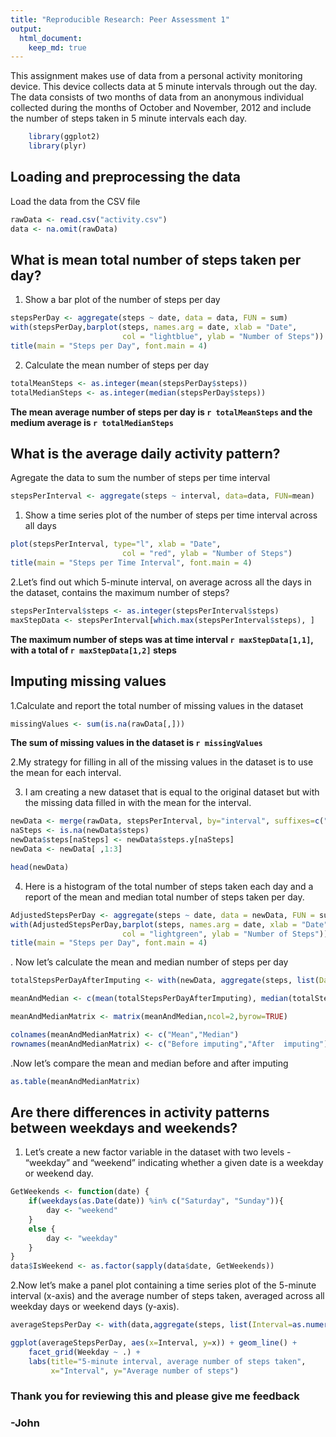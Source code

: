 ```yaml
---
title: "Reproducible Research: Peer Assessment 1"
output:
  html_document: 
    keep_md: true
---
```

This assignment makes use of data from a personal activity monitoring device. This device collects data at 5 minute intervals through out the day. The data consists of two months of data from an anonymous individual collected during the months of October and November, 2012 and include the number of steps taken in 5 minute intervals each day.
```r
    library(ggplot2)
    library(plyr)
```
## Loading and preprocessing the data
Load the data from the CSV file
```r
rawData <- read.csv("activity.csv")
data <- na.omit(rawData)

```

## What is mean total number of steps taken per day?

1. Show a bar plot of the number of steps per day
```r
stepsPerDay <- aggregate(steps ~ date, data = data, FUN = sum)
with(stepsPerDay,barplot(steps, names.arg = date, xlab = "Date", 
                         col = "lightblue", ylab = "Number of Steps"))
title(main = "Steps per Day", font.main = 4)
```

2. Calculate the mean number of steps per day
```r
totalMeanSteps <- as.integer(mean(stepsPerDay$steps))
totalMedianSteps <- as.integer(median(stepsPerDay$steps))
```

**The mean average number of steps per day is `r totalMeanSteps` and 
the medium average is `r totalMedianSteps`** 

## What is the average daily activity pattern?

Agregate the data to sum the number of steps per time interval
```r
stepsPerInterval <- aggregate(steps ~ interval, data=data, FUN=mean)
```

1. Show a time series plot of the number of steps per time interval across all days
```r
plot(stepsPerInterval, type="l", xlab = "Date", 
                         col = "red", ylab = "Number of Steps")
title(main = "Steps per Time Interval", font.main = 4)
```

2.Let's find out which 5-minute interval, on average across all the days in the dataset, contains the maximum number of steps? 

```r
stepsPerInterval$steps <- as.integer(stepsPerInterval$steps)
maxStepData <- stepsPerInterval[which.max(stepsPerInterval$steps), ]
```

**The maximum number of steps was at time interval `r maxStepData[1,1]`, 
with a total of `r maxStepData[1,2]` steps**

## Imputing missing values

1.Calculate and report the total number of missing values in the dataset 
```r
missingValues <- sum(is.na(rawData[,]))
```

**The sum of missing values in the dataset is 
`r missingValues`**

2.My strategy for filling in all of the missing values in the dataset is to use the mean for each interval.

3. I am creating a new dataset that is equal to the original dataset but with the missing data filled in with the mean for the interval.

```r
newData <- merge(rawData, stepsPerInterval, by="interval", suffixes=c("",".y"))
naSteps <- is.na(newData$steps)
newData$steps[naSteps] <- newData$steps.y[naSteps]
newData <- newData[ ,1:3]
```


```r
head(newData)
```

4. Here is a histogram of the total number of steps taken each day and a report of the mean and median total number of steps taken per day. 

```r
AdjustedStepsPerDay <- aggregate(steps ~ date, data = newData, FUN = sum)
with(AdjustedStepsPerDay,barplot(steps, names.arg = date, xlab = "Date", 
                         col = "lightgreen", ylab = "Number of Steps"))
title(main = "Steps per Day", font.main = 4)
```

. Now let's calculate the mean and median number of steps per day 
```r
totalStepsPerDayAfterImputing <- with(newData, aggregate(steps, list(Date = date), sum)$x)

meanAndMedian <- c(mean(totalStepsPerDayAfterImputing), median(totalStepsPerDayAfterImputing), mean(totalStepsPerDayAfterImputing), median(totalStepsPerDayAfterImputing))

meanAndMedianMatrix <- matrix(meanAndMedian,ncol=2,byrow=TRUE)

colnames(meanAndMedianMatrix) <- c("Mean","Median")
rownames(meanAndMedianMatrix) <- c("Before imputing","After  imputing")
```

.Now let's compare the mean and median before and after imputing
```r
as.table(meanAndMedianMatrix)
```


## Are there differences in activity patterns between weekdays and weekends?
1. Let's create a new factor variable in the dataset with two levels - "weekday" and "weekend" indicating whether a given date is a weekday or weekend day.
```r
GetWeekends <- function(date) {
    if(weekdays(as.Date(date)) %in% c("Saturday", "Sunday")){
        day <- "weekend"
    }
    else {
        day <- "weekday"
    }
}
data$IsWeekend <- as.factor(sapply(data$date, GetWeekends))
```

2.Now let's make a panel plot containing a time series plot of the 5-minute interval (x-axis) and the average number of steps taken, averaged across all weekday days or weekend days (y-axis). 

```r
averageStepsPerDay <- with(data,aggregate(steps, list(Interval=as.numeric(as.character(interval)), Weekday= IsWeekend), mean))

ggplot(averageStepsPerDay, aes(x=Interval, y=x)) + geom_line() +
    facet_grid(Weekday ~ .) +
    labs(title="5-minute interval, average number of steps taken", 
         x="Interval", y="Average number of steps")

```




### Thank you for reviewing this and please give me feedback  
### -John
